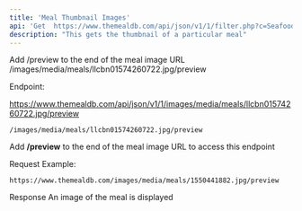 ```yaml
---
title: 'Meal Thumbnail Images'
api: 'Get  https://www.themealdb.com/api/json/v1/1/filter.php?c=Seafood'
description: "This gets the thumbnail of a particular meal"
---
```


Add /preview to the end of the meal image URL
/images/media/meals/llcbn01574260722.jpg/preview

Endpoint:

https://www.themealdb.com/api/json/v1/1/images/media/meals/llcbn01574260722.jpg/preview


`/images/media/meals/llcbn01574260722.jpg/preview`


Add **/preview** to the end of the meal image URL to access this endpoint

Request Example:

`https://www.themealdb.com/images/media/meals/1550441882.jpg/preview`

Response
An image of the meal is displayed